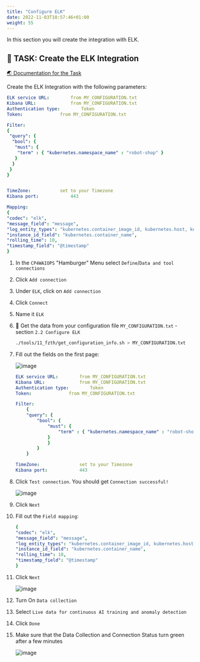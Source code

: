 ```yaml
---
title: "Configure ELK"
date: 2022-11-03T10:57:46+01:00
weight: 55
---
```





In this section you will create the integration with ELK.



## 🚀 TASK: Create the ELK Integration

<a href="https://www.ibm.com/docs/en/cloud-paks/cloud-pak-watson-aiops/3.5.0?topic=connections-elk" target="_blank" >🌏 Documentation for the Task</a>


Create the ELK Integration with the following parameters:


```yaml
ELK service URL: 		from MY_CONFIGURATION.txt
Kibana URL: 			from MY_CONFIGURATION.txt
Authentication type: 		Token
Token: 				from MY_CONFIGURATION.txt

Filter:
{
 "query": {
  "bool": {
   "must": {
    "term" : { "kubernetes.namespace_name" : "robot-shop" }
   }
  }
 }
}


TimeZone:			set to your Timezone	
Kibana port: 			443

Mapping:
{ 
"codec": "elk",
"message_field": "message",
"log_entity_types": "kubernetes.container_image_id, kubernetes.host, kubernetes.pod_name, kubernetes.namespace_name",
"instance_id_field": "kubernetes.container_name",
"rolling_time": 10,
"timestamp_field": "@timestamp"
}
```




<Accordion>
<AccordionItem title="💡 Need Help?">

1. In the `CP4WAIOPS` "Hamburger" Menu select `Define`/`Data and tool connections`
1. Click `Add connection`
1. Under `ELK`, click on `Add connection`
1. Click `Connect`
1. Name it `ELK`
1. 🔎 Get the data from your configuration file `MY_CONFIGURATION.txt` - section  `2.2 Configure ELK` 

    ```bash
    ./tools/11_fzth/get_configuration_info.sh > MY_CONFIGURATION.txt
    ```

1. Fill out the fields on the first page:

	![image](/images/25_elk.png)

	```yaml
	ELK service URL: 		from MY_CONFIGURATION.txt
	Kibana URL: 			from MY_CONFIGURATION.txt
	Authentication type: 		Token
	Token: 				from MY_CONFIGURATION.txt

	Filter:
		{
		"query": {
			"bool": {
				"must": {
					"term" : { "kubernetes.namespace_name" : "robot-shop" }
				}
				}
			}
		}

	TimeZone:				set to your Timezone	
	Kibana port: 			443
	```

1. Click `Test connection`. You should get `Connection successful!`

	![image](/images/26_elk.png)

1. Click `Next`

1. Fill out the `Field mapping`:

    ```yaml
	{ 
	"codec": "elk",
	"message_field": "message",
	"log_entity_types": "kubernetes.container_image_id, kubernetes.host, kubernetes.pod_name, kubernetes.namespace_name",
	"instance_id_field": "kubernetes.container_name",
	"rolling_time": 10,
	"timestamp_field": "@timestamp"
	}
    ```

1. Click `Next`

	![image](/images/27_elk.png)

1. Turn On `Data collection`

1. Select `Live data for continuous AI training and anomaly detection`

1. Click `Done`

1. Make sure that the Data Collection and Connection Status turn green after a few minutes

	![image](/images/28_elk.png)

</AccordionItem>
</Accordion>

